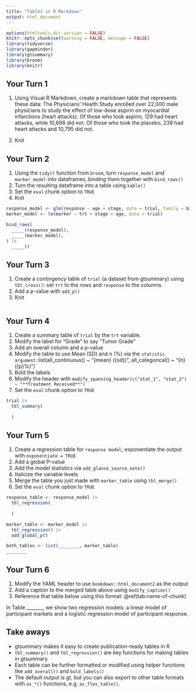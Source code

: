 ```yaml
---
title: "Tables in R Markdown"
output: html_document
---
```


```r
options(htmltools.dir.version = FALSE)
knitr::opts_chunk$set(warning = FALSE, message = FALSE)
library(tidyverse)
library(gapminder)
library(gtsummary)
library(broom)
library(knitr)
```

## Your Turn 1

1.  Using Visual R Markdown, create a markdown table that represents these data: The Physicians' Health Study enrolled over 22,000 male physicians to study the effect of low-dose aspirin on myocardial infarctions (heart attacks). Of those who took aspirin, 129 had heart attacks, while 10,898 did not. Of those who took the placebo, 239 had heart attacks and 10,795 did not.

2.  Knit

## Your Turn 2

1.  Using the `tidy()` function from `broom`, turn `response_model` and `marker_model` into dataframes, binding them together with `bind_rows()`
2.  Turn the resulting dataframe into a table using `kable()`
3.  Set the `eval` chunk option to `TRUE` 
4.  Knit

```r
response_model <- glm(response ~ age + stage, data = trial, family = binomial)
marker_model <- lm(marker ~ trt + stage + age, data = trial)

bind_rows(
  _____(response_model),
  _____(marker_model),
) |> 
  _____()
```

## Your Turn 3

1.  Create a contingency table of `trial` (a dataset from gtsummary) using `tbl_cross()`: set `trt` to the rows and `response` to the columns.
2.  Add a p-value with `add_p()`
3.  Knit

```r

```

## Your Turn 4

1.  Create a summary table of `trial` by the `trt` variable. 
2.  Modify the label for "Grade" to say "Tumor Grade"
3.  Add an overall column and a p-value
4.  Modify the table to use Mean (SD) and n (%) via the `statistic argument:`list(all_continuous() \~ "{mean} ({sd})", all_categorical() \~ "{n} ({p}%)")\`
5.  Bold the labels
6.  Modify the header with `modify_spanning_header(c("stat_1", "stat_2") ~ "**Treatment Received**")`
7. Set the `eval` chunk option to `TRUE`

```r
trial |> 
  tbl_summary(
    
  )
```

## Your Turn 5

1.  Create a regression table for `response model`; exponentiate the output with `exponentiate = TRUE`
2.  Add a global P-value
3.  Add the model statistics via `add_glance_source_note()`
4.  Italicize the variable levels
5.  Merge the table you just made with `marker_table` using `tbl_merge()`
6. Set the `eval` chunk option to `TRUE`

```r
response_table <- response_model |> 
  tbl_regression(
    
  )

marker_table <- marker_model |> 
  tbl_regression() |> 
  add_global_p()

both_tables <- list(________, marker_table)
________
```

## Your Turn 6

1.  Modify the YAML header to use `bookdown::html_document2` as the output
2.  Add a caption to the merged table above using `modify_caption()`
3.  Reference that table below using this format: \@ref(tab:name-of-chunk)

In Table _______, we show two regression models: a linear model of participant markets and a logistic regression model of participant response.

## Take aways
- gtsummary makes it easy to create publication-ready tables in R
- `tbl_summary()` and `tbl_regression()` are key functions for making tables in gtsummary
- Each table can be further formatted or modified using helper functions like `add_overall()` and `bold_labels()`
- The default output is gt, but you can also export to other table formats with `as_*()` functions, e.g. `as_flex_table()`.
